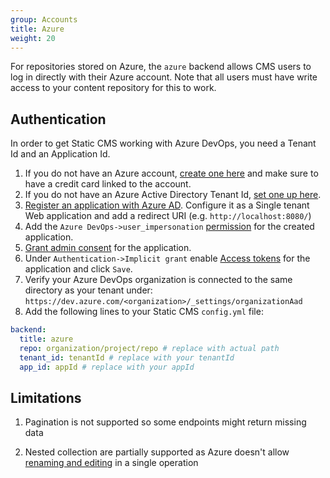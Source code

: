 ```yaml
---
group: Accounts
title: Azure
weight: 20
---
```

For repositories stored on Azure, the `azure` backend allows CMS users to log in directly with their Azure account. Note that all users must have write access to your content repository for this to work.

## Authentication

In order to get Static CMS working with Azure DevOps, you need a Tenant Id and an Application Id.

1. If you do not have an Azure account, [create one here](https://azure.microsoft.com/en-us/free/?WT.mc_id=A261C142F) and make sure to have a credit card linked to the account.
2. If you do not have an Azure Active Directory Tenant Id, [set one up here](https://docs.microsoft.com/en-us/azure/active-directory/develop/quickstart-create-new-tenant).
3. [Register an application with Azure AD](https://docs.microsoft.com/en-us/azure/active-directory/develop/quickstart-register-app). Configure it as a Single tenant Web application and add a redirect URI (e.g. `http://localhost:8080/`)
4. Add the `Azure DevOps->user_impersonation` [permission](https://docs.microsoft.com/en-us/azure/active-directory/develop/quickstart-configure-app-access-web-apis#add-permissions-to-access-your-web-api) for the created application.
5. [Grant admin consent](https://docs.microsoft.com/en-us/azure/active-directory/develop/quickstart-configure-app-access-web-apis#admin-consent-button) for the application.
6. Under `Authentication->Implicit grant` enable [Access tokens](https://docs.microsoft.com/en-us/azure/active-directory/develop/access-tokens) for the application and click `Save`.
7. Verify your Azure DevOps organization is connected to the same directory as your tenant under: `https://dev.azure.com/<organization>/_settings/organizationAad`
8. Add the following lines to your Static CMS `config.yml` file:

```yaml
backend:
  title: azure
  repo: organization/project/repo # replace with actual path
  tenant_id: tenantId # replace with your tenantId
  app_id: appId # replace with your appId
```

## Limitations

1. Pagination is not supported so some endpoints might return missing data

2. Nested collection are partially supported as Azure doesn't allow [renaming and editing](https://docs.microsoft.com/en-us/rest/api/azure/devops/git/pushes/create?view=azure-devops-rest-6.1&source=docs#rename-a-file) in a single operation
